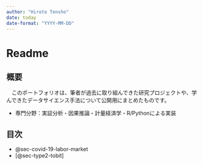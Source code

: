 ```yaml
---
author: "Hiroto Tensho"
date: today
date-format: "YYYY-MM-DD"
---
```


# Readme {.unnumbered}

## 概要

　このポートフォリオは、筆者が過去に取り組んできた研究プロジェクトや、学んできたデータサイエンス手法について公開用にまとめたものです。

- 専門分野：実証分析・因果推論・計量経済学・R/Pythonによる実装

## 目次

- @sec-covid-19-labor-market
- [@sec-type2-tobit]
